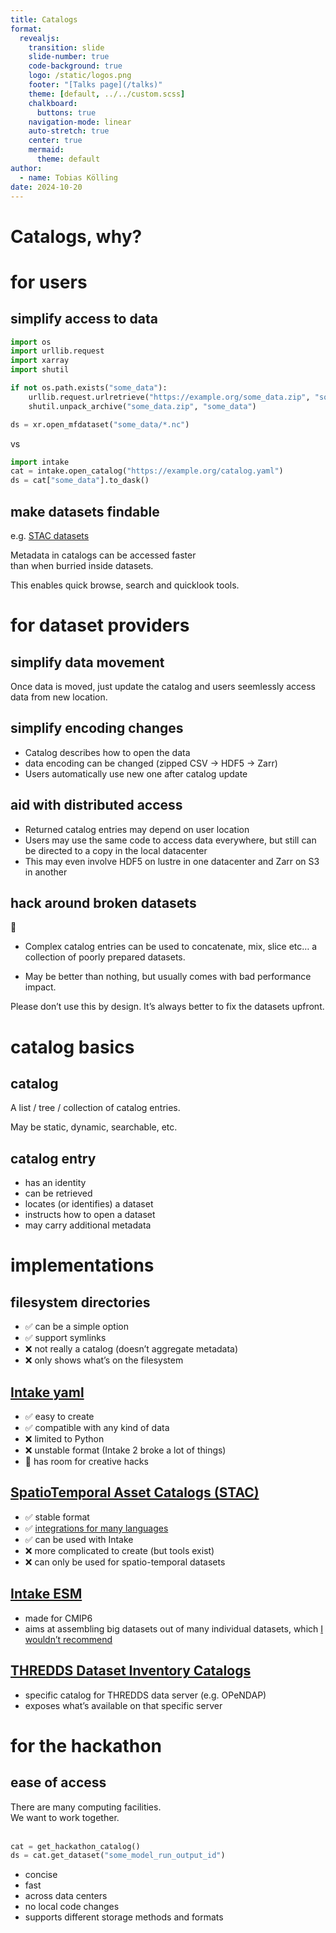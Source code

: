 ```yaml
---
title: Catalogs
format:
  revealjs:
    transition: slide
    slide-number: true
    code-background: true
    logo: /static/logos.png
    footer: "[Talks page](/talks)"
    theme: [default, ../../custom.scss]
    chalkboard:
      buttons: true
    navigation-mode: linear
    auto-stretch: true
    center: true
    mermaid:
      theme: default
author:
  - name: Tobias Kölling
date: 2024-10-20
---
```


# Catalogs, why?

# for users

## simplify access to data

```python
import os
import urllib.request
import xarray
import shutil

if not os.path.exists("some_data"):
    urllib.request.urlretrieve("https://example.org/some_data.zip", "some_data.zip")
    shutil.unpack_archive("some_data.zip", "some_data")

ds = xr.open_mfdataset("some_data/*.nc")
```
vs
```python
import intake
cat = intake.open_catalog("https://example.org/catalog.yaml")
ds = cat["some_data"].to_dask()
```

## make datasets findable

e.g. [STAC datasets](https://stacspec.org/en/about/datasets/)

Metadata in catalogs can be accessed faster<br/>than when burried inside datasets.

This enables quick browse, search and quicklook tools.

# for dataset providers

## simplify data movement

Once data is moved, just update the catalog and users seemlessly access data from new location.

## simplify encoding changes

* Catalog describes how to open the data
* data encoding can be changed (zipped CSV -> HDF5 -> Zarr)
* Users automatically use new one after catalog update

## aid with distributed access

* Returned catalog entries may depend on user location
* Users may use the same code to access data everywhere, but still can be directed to a copy in the local datacenter
* This may even involve HDF5 on lustre in one datacenter and Zarr on S3 in another

## hack around broken datasets
😬

::: {.fragment}
* Complex catalog entries can be used to concatenate, mix, slice etc... a collection of poorly prepared datasets.

* May be better than nothing, but usually comes with bad performance impact.
:::

::: {.notes}
Please don't use this by design. It's always better to fix the datasets upfront.
:::

# catalog basics

## catalog

A list / tree / collection of catalog entries.

:::{.fragment}
May be static, dynamic, searchable, etc.
:::

## catalog entry

* has an identity
* can be retrieved
* locates (or identifies) a dataset
* instructs how to open a dataset
* may carry additional metadata

# implementations

## filesystem directories

* ✅ can be a simple option
* ✅ support symlinks
* ❌ not really a catalog (doesn't aggregate metadata)
* ❌ only shows what's on the filesystem

## [Intake yaml](https://intake.readthedocs.io/en/latest/catalog.html#yaml-format)

* ✅ easy to create
* ✅ compatible with any kind of data
* ❌ limited to Python
* ❌ unstable format (Intake 2 broke a lot of things)
* 🤔 has room for creative hacks

## [SpatioTemporal Asset Catalogs (STAC)](https://stacspec.org/)

* ✅ stable format
* ✅ [integrations for many languages](https://stacspec.org/en/about/tools-resources/)
* ✅ can be used with Intake
* ❌ more complicated to create (but tools exist)
* ❌ can only be used for spatio-temporal datasets

## [Intake ESM](https://intake-esm.readthedocs.io/en/stable/index.html)

* made for CMIP6
* aims at assembling big datasets out of many individual datasets, which [I wouldn't recommend](../useful_datasets/#/now-a-single-dataset)

## [THREDDS Dataset Inventory Catalogs](https://docs.unidata.ucar.edu/tds/current/userguide/basic_config_catalog.html)

* specific catalog for THREDDS data server (e.g. OPeNDAP)
* exposes what's available on that specific server

# for the hackathon

## ease of access

There are many computing facilities.<br/>We want to work together.
<br/>
<br/>
```python
cat = get_hackathon_catalog()
ds = cat.get_dataset("some_model_run_output_id")
```

* concise
* fast
* across data centers
* no local code changes
* supports different storage methods and formats
